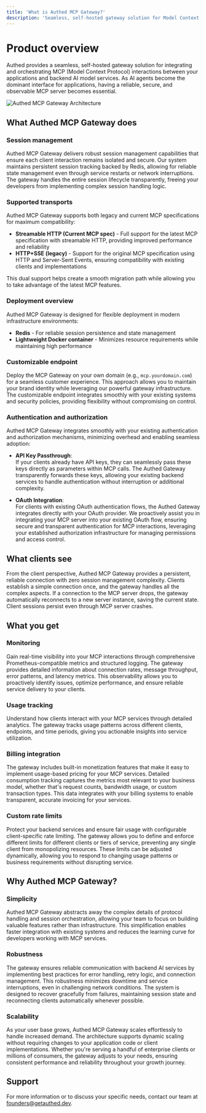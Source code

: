 ```yaml
---
title: 'What is Authed MCP Gateway?'
description: 'Seamless, self-hosted gateway solution for Model Context Protocol (MCP) interactions'
---
```


# Product overview

Authed provides a seamless, self-hosted gateway solution for integrating and orchestrating MCP (Model Context Protocol) interactions between your applications and backend AI model services. As AI agents become the dominant interface for applications, having a reliable, secure, and observable MCP server becomes essential.

![Authed MCP Gateway Architecture](/images/image.png)

## What Authed MCP Gateway does

### Session management

Authed MCP Gateway delivers robust session management capabilities that ensure each client interaction remains isolated and secure. Our system maintains persistent session tracking backed by Redis, allowing for reliable state management even through service restarts or network interruptions. The gateway handles the entire session lifecycle transparently, freeing your developers from implementing complex session handling logic.

### Supported transports

Authed MCP Gateway supports both legacy and current MCP specifications for maximum compatibility:

- **Streamable HTTP (Current MCP spec)** - Full support for the latest MCP specification with streamable HTTP, providing improved performance and reliability
- **HTTP+SSE (legacy)** - Support for the original MCP specification using HTTP and Server-Sent Events, ensuring compatibility with existing clients and implementations

This dual support helps create a smooth migration path while allowing you to take advantage of the latest MCP features.

### Deployment overview

Authed MCP Gateway is designed for flexible deployment in modern infrastructure environments:

- **Redis** - For reliable session persistence and state management
- **Lightweight Docker container** - Minimizes resource requirements while maintaining high performance

### Customizable endpoint

Deploy the MCP Gateway on your own domain (e.g., `mcp.yourdomain.com`) for a seamless customer experience. This approach allows you to maintain your brand identity while leveraging our powerful gateway infrastructure. The customizable endpoint integrates smoothly with your existing systems and security policies, providing flexibility without compromising on control.

### Authentication and authorization

Authed MCP Gateway integrates smoothly with your existing authentication and authorization mechanisms, minimizing overhead and enabling seamless adoption:

- **API Key Passthrough**:  
  If your clients already have API keys, they can seamlessly pass these keys directly as parameters within MCP calls. The Authed Gateway transparently forwards these keys, allowing your existing backend services to handle authentication without interruption or additional complexity.

- **OAuth Integration**:  
  For clients with existing OAuth authentication flows, the Authed Gateway integrates directly with your OAuth provider. We proactively assist you in integrating your MCP server into your existing OAuth flow, ensuring secure and transparent authentication for MCP interactions, leveraging your established authorization infrastructure for managing permissions and access control.

## What clients see

From the client perspective, Authed MCP Gateway provides a persistent, reliable connection with zero session management complexity. Clients establish a simple connection once, and the gateway handles all the complex aspects. If a connection to the MCP server drops, the gateway automatically reconnects to a new server instance, saving the current state. Client sessions persist even through MCP server crashes.

## What you get

### Monitoring

Gain real-time visibility into your MCP interactions through comprehensive Prometheus-compatible metrics and structured logging. The gateway provides detailed information about connection rates, message throughput, error patterns, and latency metrics. This observability allows you to proactively identify issues, optimize performance, and ensure reliable service delivery to your clients.

### Usage tracking

Understand how clients interact with your MCP services through detailed analytics. The gateway tracks usage patterns across different clients, endpoints, and time periods, giving you actionable insights into service utilization.

### Billing integration

The gateway includes built-in monetization features that make it easy to implement usage-based pricing for your MCP services. Detailed consumption tracking captures the metrics most relevant to your business model, whether that's request counts, bandwidth usage, or custom transaction types. This data integrates with your billing systems to enable transparent, accurate invoicing for your services.

### Custom rate limits

Protect your backend services and ensure fair usage with configurable client-specific rate limiting. The gateway allows you to define and enforce different limits for different clients or tiers of service, preventing any single client from monopolizing resources. These limits can be adjusted dynamically, allowing you to respond to changing usage patterns or business requirements without disrupting service.

## Why Authed MCP Gateway?

### Simplicity

Authed MCP Gateway abstracts away the complex details of protocol handling and session orchestration, allowing your team to focus on building valuable features rather than infrastructure. This simplification enables faster integration with existing systems and reduces the learning curve for developers working with MCP services.

### Robustness

The gateway ensures reliable communication with backend AI services by implementing best practices for error handling, retry logic, and connection management. This robustness minimizes downtime and service interruptions, even in challenging network conditions. The system is designed to recover gracefully from failures, maintaining session state and reconnecting clients automatically whenever possible.

### Scalability

As your user base grows, Authed MCP Gateway scales effortlessly to handle increased demand. The architecture supports dynamic scaling without requiring changes to your application code or client implementations. Whether you're serving a handful of enterprise clients or millions of consumers, the gateway adjusts to your needs, ensuring consistent performance and reliability throughout your growth journey.

## Support

For more information or to discuss your specific needs, contact our team at [founders@getauthed.dev](mailto:founders@getauthed.dev).